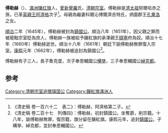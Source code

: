 '''傅勒赫'''（{{bd|1628年||1660年||}}）、[[滿洲|滿洲]][[镶红旗|镶红旗]]人，[[愛新覺羅|愛新覺羅]]氏，[[清朝宗室|清朝宗室]]。傅勒赫是[[清太祖|清太祖]]努爾哈赤之孫，已革[[英親王|英親王]][[阿濟格|阿濟格]]次子<ref>《清史稿 卷一百六十二　表二》：傅勒赫，阿濟格第二子。</ref>。母親為繼妻科爾沁博爾濟吉特氏，炳圖郡王[[孔果洛|孔果洛]]之女。

[[順治|順治]]二年（1645年），傅勒赫被封為[[鎮國公|鎮國公]]。順治八年（1651年），因父親之罪而被廢黜宗室貶為庶人，傅勒赫一族被給予鑲紅旗的承澤親王[[硕塞|碩塞]]府為奴。順治十七年（1660年）傅勒赫逝世。順治十八年（1661年）朝廷下諭傅勒赫無罪復入宗室。[[康熙|康熙]]元年（1662年），傅勒赫被追封為鎮國公<ref>《清史稿 卷二百十七　列傳四》：傅勒赫，初封鎮國公。坐奪爵，削宗籍。十八年，諭傅勒赫無罪，復宗籍，旗分留在鑲紅旗。康熙元年，追封[[鎮國公|鎮國公]]。子構孳、綽克都，並封奉恩輔國公。</ref>。

傅勒赫有子三人，長子魯克度，次子奉恩輔國公[[構孳|構孳]]，三子奉恩輔國公[[宗室綽克託|綽克都]]。

==参考==
{{Reflist|2}}

[[Category:清朝宗室追赠镇国公|Category:清朝宗室追赠镇国公]]
[[Category:鑲紅旗滿洲人|Category:鑲紅旗滿洲人]]